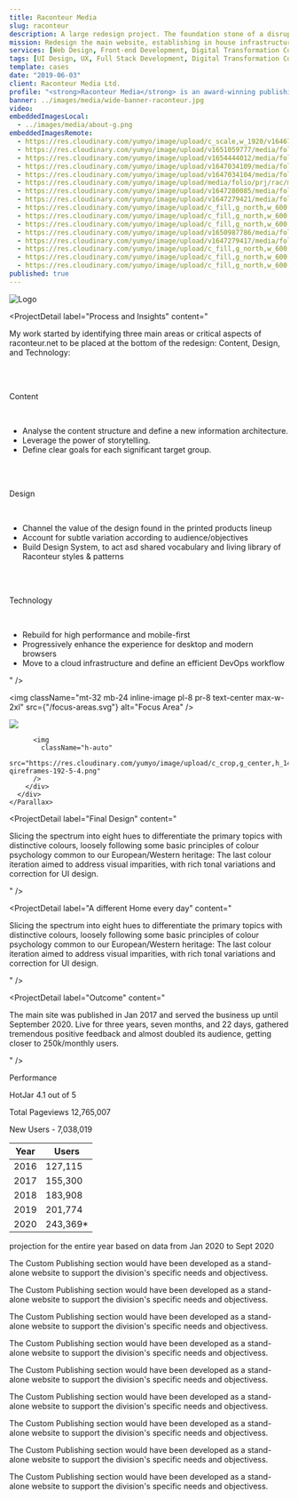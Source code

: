 ```yaml
---
title: Raconteur Media
slug: raconteur
description: A large redesign project. The foundation stone of a disruptive digital transformation process.
mission: Redesign the main website, establishing in house infrastructures and processes, preparing the ground for a wider digital offering.
services: [Web Design, Front-end Development, Digital Transformation Consulting]
tags: [UI Design, UX, Full Stack Development, Digital Transformation Consulting]
template: cases
date: "2019-06-03"
client: Raconteur Media Ltd.
profile: "<strong>Raconteur Media</strong> is an award-winning publishing house and content marketing agency based in London with the freshest ideas and most decisive momentum in the market. <br /><br />From printed reports in The Times and The Sunday Times to digital publishing and demand generation solutions, Raconteur helps B2B brands stand out as thought leaders, differentiate themselves from the competition and deliver results."
banner: ../images/media/wide-banner-raconteur.jpg
video:
embeddedImagesLocal:
  - ../images/media/about-g.png
embeddedImagesRemote:
  - https://res.cloudinary.com/yumyo/image/upload/c_scale,w_1920/v1646741663/media/folio/prj/rac/raconteur-mindmap.png
  - https://res.cloudinary.com/yumyo/image/upload/v1651059777/media/folio/prj/rac/screens/all-screens-1920-1140.jpg
  - https://res.cloudinary.com/yumyo/image/upload/v1654444012/media/folio/prj/rac/screens/cp-cover-opt.jpg
  - https://res.cloudinary.com/yumyo/image/upload/v1647034109/media/folio/prj/rac/desktop-wireframes-2560.jpg
  - https://res.cloudinary.com/yumyo/image/upload/v1647034104/media/folio/prj/rac/desktop-qireframes-1920-5-4.png
  - https://res.cloudinary.com/yumyo/image/upload/media/folio/prj/rac/mobile-qireframes-1920.png
  - https://res.cloudinary.com/yumyo/image/upload/v1647280085/media/folio/prj/rac/screens/mobile/mobile-screen-2.jpg
  - https://res.cloudinary.com/yumyo/image/upload/v1647279421/media/folio/prj/rac/screens/home-1440.png
  - https://res.cloudinary.com/yumyo/image/upload/c_fill,g_north,w_600,h_1680,q_100/v1647279421/media/folio/prj/rac/screens/home-1440.png
  - https://res.cloudinary.com/yumyo/image/upload/c_fill,g_north,w_600,h_1680,q_100/media/folio/prj/rac/screens/single-art-1440.png
  - https://res.cloudinary.com/yumyo/image/upload/c_fill,g_north,w_600,h_1680,q_100/media/folio/prj/rac/screens/Report-D_I.jpg
  - https://res.cloudinary.com/yumyo/image/upload/v1650987786/media/folio/prj/rac/newspaper-2022-1024.png
  - https://res.cloudinary.com/yumyo/image/upload/v1647279417/media/folio/prj/rac/screens/all-home.png
  - https://res.cloudinary.com/yumyo/image/upload/c_fill,g_north,w_600,h_1680,q_100/v1651513345/media/folio/prj/rac/screens/author.png
  - https://res.cloudinary.com/yumyo/image/upload/c_fill,g_north,w_600,h_1680,q_100/v1651513377/media/folio/prj/rac/screens/Screen_Shot_2022-05-01_at_19.58.12-fullpage.png
  - https://res.cloudinary.com/yumyo/image/upload/c_fill,g_north,w_600,h_1680,q_100/v1651513345/media/folio/prj/rac/screens/author.png
published: true
---
```



<ParallaxRouteUpdate />

<Parallax speed={-15}>
  <img
    className="inline-image pl-8 pr-8 opacity-50 text-center max-w-4xl"
    src={"/thetimes-symbol-ill.svg"}
    alt="Logo"
  />
</Parallax>

<Parallax speed={15}>
  <div className="pr-4 pl-4 ml-4 text-center">
    <GatsbyImage
      alt="Raconteur Special Reports in thr Times and Sunday Times"
      layout="fixed"
      className="pippo"
      formats={["png"]}
      image={getImage(props.remoteImages[11])}
    />
  </div>
</Parallax>

<ProjectDetail label="" content="" />

<ProjectDetail
  label="Process and Insights"
  content="<p>My work started by identifying three main areas or critical aspects of raconteur.net to be placed at the bottom of the redesign: Content, Design, and Technology:</p>
  <br />
  <br />
  <p>Content</p>
  <br /><ul><li>Analyse the content structure and define a new information architecture.</li><li>Leverage the power of storytelling.</li><li>Define clear goals for each significant target group.</li></ul>
  <br />
  <br />
  <p>Design</p>
  <br />
  <ul><li>Channel the value of the design found in the printed products lineup</li><li>Account for subtle variation according to audience/objectives</li><li>Build Design System, to act asd shared vocabulary and living library of Raconteur styles &amp; patterns</li></ul>
  <br />
  <br />
  <p>Technology</p>
  <br />
  <ul><li>Rebuild for high performance and mobile-first</li><li>Progressively enhance the experience for desktop and modern browsers</li><li>Move to a cloud infrastructure and define an efficient DevOps workflow</li></ul>"
/>

<img
  className="mt-32 mb-24 inline-image pl-8 pr-8 text-center max-w-2xl"
  src={"/focus-areas.svg"}
  alt="Focus Area"
/>

<ProjectDetail
  label="A Reader Oriented IA"
  className="banana"
  content="<p>I used Google Analytics to identify the best performing content, common entrance and exit pages and, recurring patterns in the user navigation flow.<br /><br />Together with the head of marketing, we later compared the evidence gathered with the current data on the website. This process led to deciding to shift the pivot from 'products' to 'content' to develop a structure around our reader's interests.<br /><br />We then merged our findings with an Extensive Competitive analysis to gather valuable insights on content and features and better understand Raconteur's unique selling proposition.s</p>"
/>

<div className="pr-4 pl-4 mt-24 mb-32 text-center">
  <GatsbyImage
    alt="green doggo"
    placeholder="blurred"
    layout="fixed"
    image={getImage(props.remoteImages[0])}
  />
</div>

<Parallax speed={5}>
  <ProjectDetail
    label="Wireframings"
    content="<p>The wireframes were created in Sketch and then shared in InVision, to gather comments and further iterate each board.<br />I decided to use a monochrome style (one colour against white) to obtain a straightforward form of wireframing that matches its function. You can read more about it on the UX Movement website at this link: <a href='https://uxmovement.com/wireframes/why-the-best-wireframe-style-is-no-style/' target='_blank' title='UX Movement: “Why the Best Wireframe Style Is No Style'>“Why the Best Wireframe Style Is No Style.”</a></p>
    <p> The process continued “wireframing in the browser”, outlining the website's structure, content and features, with actual code and live dynamic data. Then progressively starting to add semantics, ARIA rules and schema metadata relevant to search engines and assistive devices. A crucial step to ensure compliance with content discovery, consumption and syndication's web services.</p>"
  />
</Parallax>

<div class="flex flex-wrap overflow-hidden w-full max-w-screen-3xl items-center mx-auto my-32">
  <div class="w-full overflow-hidden sm:my-5 sm:px-5 xl:w-1/2 ">
    <Parallax speed={5}>
      <div>
        <div className="text-center aspect-w-16 aspect-h-9">
          <img
            className="h-auto"
            src="https://res.cloudinary.com/yumyo/image/upload/c_crop,g_center,h_1440,y_0/c_scale,w_920/v1650963563/media/folio/prj/rac/desktop-qireframes-1920-5-4.png"
          />
        </div>
      </div>
    </Parallax>
  </div>
  <div class="w-full overflow-hidden sm:my-5 sm:px-5 sm:w-1/2 ">
    <Parallax speed={10}>
      <div>
        <div className="text-center aspect-w-16 aspect-h-9">
         
          <img
            className="h-auto"
            src="https://res.cloudinary.com/yumyo/image/upload/c_crop,g_center,h_1440,y_0/c_scale,w_920/v1650963562/media/folio/prj/rac/mobile-qireframes-192-5-4.png"
          />
        </div>
      </div>
    </Parallax>
  </div>
</div>

<ProjectDetail
  label="Final Design"
  content="<p>
  Slicing the spectrum into eight hues to differentiate the primary topics with distinctive colours, loosely following some basic principles of colour psychology common to our European/Western heritage:
  The last colour iteration aimed to address visual imparities, with rich tonal variations and correction for UI design.
</p>"
/>

<div className="mx-auto w-k7 block mt-32 mb-8 text-center">
  <div className="text-center  overflow-hidden aspect-w-16 aspect-h-9">
    <div>
      <Parallax speed={-15}>
        <GatsbyImage
          alt="All site templates"
          layout="fixed"
          image={getImage(props.remoteImages[1])}
        />
      </Parallax>
    </div>
  </div>
</div>

<div class="flex flex-wrap  w-full max-w-screen-3xl items-center mx-auto mt-16 mb-32">
  <div class="w-full  lg:w-1/3">
    <div className=" sm:my-5 sm:px-5">
      <Parallax speed={30}>
        <GatsbyImage
          alt="Home Page"
          placeholder="blurred"
          layout="fixed"
          className=""
          image={getImage(props.remoteImages[8])}
        />
      </Parallax>
    </div>
  </div>
  <div class="w-full  lg:w-1/3">
    <div className=" sm:my-5 sm:px-5">
      <Parallax speed={22}>
        <GatsbyImage
          alt="A Special Report"
          placeholder="blurred"
          layout="fixed"
          className=""
          image={getImage(props.remoteImages[10])}
        />
      </Parallax>
    </div>
  </div>
  <div class="w-full  lg:w-1/3">
    <div className=" sm:my-5 sm:px-5">
      <Parallax speed={14}>
        <GatsbyImage
          alt="An article"
          placeholder="blurred"
          layout="fixed"
          className=""
          image={getImage(props.remoteImages[9])}
        />
      </Parallax>
    </div>
  </div>
</div>

<ProjectDetail
  label="A different Home every day"
  content="<p>
  Slicing the spectrum into eight hues to differentiate the primary topics with distinctive colours, loosely following some basic principles of colour psychology common to our European/Western heritage:
  The last colour iteration aimed to address visual imparities, with rich tonal variations and correction for UI design.
</p>"
/>

<div className="mx-auto w-k7 block mt-32 mb-8 text-center">
  <Parallax speed={15}>
    <GatsbyImage
      alt="All site templates"
      layout="fixed"
      image={getImage(props.remoteImages[12])}
    />
  </Parallax>
</div>

<ProjectDetail
  label="Hosting and Dev Ops"
  content="<ul><li>Infrastructure based on Docker containers to gain:</li><li>Continuous Deployment and Testing</li><li>Multi-Cloud Platforms</li><li>Environment Standardisation and Version Control</li><li>Isolation and Security</li><li>Virtually unlimited scalability.</li></ul>"
/>

<ProjectDetail
  label="Outcome"
  content="<p>
  The main site was published in Jan 2017 and served the business up until September 2020.
Live for three years, seven months, and 22 days, gathered tremendous positive feedback and almost doubled its audience, getting closer to 250k/monthly users.
</p>"
/>

Performance

HotJar
4.1 out of 5

Total Pageviews
12,765,007

New Users -
7,038,019

| Year | Users     |
| ---- | --------- |
| 2016 | 127,115   |
| 2017 | 155,300   |
| 2018 | 183,908   |
| 2019 | 201,774   |
| 2020 | 243,369\* |

projection for the entire year based on data from Jan 2020 to Sept 2020

The Custom Publishing section would have been developed as a stand-alone website to support the division's specific needs and objectivess.

The Custom Publishing section would have been developed as a stand-alone website to support the division's specific needs and objectivess.

The Custom Publishing section would have been developed as a stand-alone website to support the division's specific needs and objectivess.

The Custom Publishing section would have been developed as a stand-alone website to support the division's specific needs and objectivess.

The Custom Publishing section would have been developed as a stand-alone website to support the division's specific needs and objectivess.

The Custom Publishing section would have been developed as a stand-alone website to support the division's specific needs and objectivess.

The Custom Publishing section would have been developed as a stand-alone website to support the division's specific needs and objectivess.

The Custom Publishing section would have been developed as a stand-alone website to support the division's specific needs and objectivess.

The Custom Publishing section would have been developed as a stand-alone website to support the division's specific needs and objectivess.
